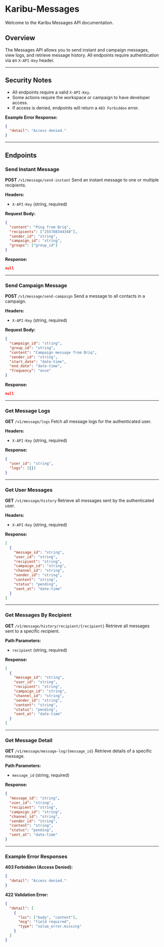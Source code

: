 # Karibu-Messages

Welcome to the Karibu Messages API documentation.

## Overview
The Messages API allows you to send instant and campaign messages, view logs, and retrieve message history. All endpoints require authentication via an `X-API-Key` header.

---

## Security Notes
- All endpoints require a valid `X-API-Key`.
- Some actions require the workspace or campaign to have developer access.
- If access is denied, endpoints will return a `403 Forbidden` error.

**Example Error Response:**
```json
{
  "detail": "Access denied."
}
```

---

## Endpoints

### Send Instant Message
**POST** `/v1/message/send-instant`
Send an instant message to one or multiple recipients.

**Headers:**
- `X-API-Key` (string, required)

**Request Body:**
```json
{
  "content": "Ping from Briq",
  "recipients": ["255788344348"],
  "sender_id": "string",
  "campaign_id": "string",
  "groups": ["group_id"]
}
```

**Response:**
```json
null
```

---

### Send Campaign Message
**POST** `/v1/message/send-campaign`
Send a message to all contacts in a campaign.

**Headers:**
- `X-API-Key` (string, required)

**Request Body:**
```json
{
  "campaign_id": "string",
  "group_id": "string",
  "content": "Campaign message from Briq",
  "sender_id": "string",
  "start_date": "date-time",
  "end_date": "date-time",
  "frequency": "once"
}
```

**Response:**
```json
null
```

---

### Get Message Logs
**GET** `/v1/message/logs`
Fetch all message logs for the authenticated user.

**Headers:**
- `X-API-Key` (string, required)

**Response:**
```json
{
  "user_id": "string",
  "logs": [{}]
}
```

---

### Get User Messages
**GET** `/v1/message/history`
Retrieve all messages sent by the authenticated user.

**Headers:**
- `X-API-Key` (string, required)

**Response:**
```json
[
  {
    "message_id": "string",
    "user_id": "string",
    "recipient": "string",
    "campaign_id": "string",
    "channel_id": "string",
    "sender_id": "string",
    "content": "string",
    "status": "pending",
    "sent_at": "date-time"
  }
]
```

---

### Get Messages By Recipient
**GET** `/v1/message/history/recipient/{recipient}`
Retrieve all messages sent to a specific recipient.

**Path Parameters:**
- `recipient` (string, required)

**Response:**
```json
[
  {
    "message_id": "string",
    "user_id": "string",
    "recipient": "string",
    "campaign_id": "string",
    "channel_id": "string",
    "sender_id": "string",
    "content": "string",
    "status": "pending",
    "sent_at": "date-time"
  }
]
```

---

### Get Message Detail
**GET** `/v1/message/message-log/{message_id}`
Retrieve details of a specific message.

**Path Parameters:**
- `message_id` (string, required)

**Response:**
```json
{
  "message_id": "string",
  "user_id": "string",
  "recipient": "string",
  "campaign_id": "string",
  "channel_id": "string",
  "sender_id": "string",
  "content": "string",
  "status": "pending",
  "sent_at": "date-time"
}
```

---

### Example Error Responses

**403 Forbidden (Access Denied):**
```json
{
  "detail": "Access denied."
}
```

**422 Validation Error:**
```json
{
  "detail": [
    {
      "loc": ["body", "content"],
      "msg": "field required",
      "type": "value_error.missing"
    }
  ]
}
```

